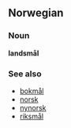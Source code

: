==Norwegian==
===Noun===
'''landsmål'''

===See also===
*[[bokmål]]
*[[norsk]]
*[[nynorsk]]
*[[riksmål]]